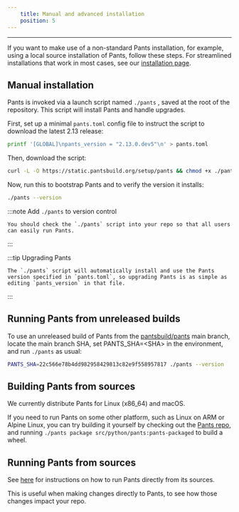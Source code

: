 ```yaml
---
    title: Manual and advanced installation
    position: 5
---
```


---

If you want to make use of a non-standard Pants installation, for example, using a local source installation of Pants, follow these steps. For streamlined installations that work in most cases, see our [installation page](./installing-pants.mdx).

## Manual installation

Pants is invoked via a launch script named `./pants` , saved at the root of the repository. This script will install Pants and handle upgrades.

First, set up a minimal `pants.toml` config file to instruct the script to download the latest 2.13 release:

```bash
printf '[GLOBAL]\npants_version = "2.13.0.dev5"\n' > pants.toml
```

Then, download the script:

```bash
curl -L -O https://static.pantsbuild.org/setup/pants && chmod +x ./pants
```

Now, run this to bootstrap Pants and to verify the version it installs:

```bash
./pants --version
```

:::note Add `./pants` to version control

    You should check the `./pants` script into your repo so that all users can easily run Pants.

:::

:::tip Upgrading Pants

    The `./pants` script will automatically install and use the Pants version specified in `pants.toml`, so upgrading Pants is as simple as editing `pants_version` in that file.

:::

## Running Pants from unreleased builds

To use an unreleased build of Pants from the [pantsbuild/pants](https://github.com/pantsbuild/pants) main branch, locate the main branch SHA, set PANTS_SHA=\<SHA> in the environment, and run `./pants` as usual:

```bash
PANTS_SHA=22c566e78b4dd982958429813c82e9f558957817 ./pants --version
```

## Building Pants from sources

We currently distribute Pants for Linux (x86_64) and macOS.

If you need to run Pants on some other platform, such as Linux on ARM or Alpine Linux, you can try building it yourself by checking out the [Pants repo](https://github.com/pantsbuild/pants), and running `./pants package src/python/pants:pants-packaged` to build a wheel.

## Running Pants from sources

See [here](../../contributions/development/running-pants-from-sources.mdx) for instructions on how to run Pants directly from its sources.

This is useful when making changes directly to Pants, to see how those changes impact your repo.
